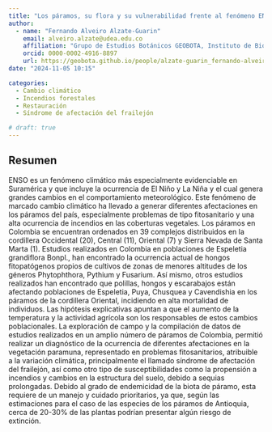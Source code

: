 ```yaml
---
title: "Los páramos, su flora y su vulnerabilidad frente al fenómeno ENSO"
author:
  - name: "Fernando Alveiro Alzate-Guarin"
    email: alveiro.alzate@udea.edu.co
    affiliation: "Grupo de Estudios Botánicos GEOBOTA, Instituto de Biología, Facultad de Ciencias Exactas y Naturales, Universidad de Antioquia UdeA"
    orcid: 0000-0002-4916-8897
    url: https://geobota.github.io/people/alzate-guarin_fernando-alveiro/
date: "2024-11-05 10:15"

categories:
  - Cambio climático
  - Incendios forestales
  - Restauración
  - Síndrome de afectación del frailejón

# draft: true
---
```


## Resumen

ENSO es un fenómeno climático más especialmente evidenciable en Suramérica y que incluye la ocurrencia de El Niño y La Niña y el cual genera grandes cambios en el comportamiento meteorológico. Este fenómeno de marcado cambio climático ha llevado a generar diferentes afectaciones en los páramos del país, especialmente problemas de tipo fitosanitario y una alta ocurrencia de incendios en las coberturas vegetales. Los páramos en Colombia se encuentran ordenados en 39 complejos distribuidos en la cordillera Occidental (20), Central (11), Oriental (7) y Sierra Nevada de Santa Marta (1). Estudios realizados en Colombia en poblaciones de Espeletia grandiflora Bonpl., han encontrado la ocurrencia actual de hongos fitopatógenos propios de cultivos de zonas de menores altitudes de los géneros Phytophthora, Pythium y Fusarium. Así mismo, otros estudios realizados han encontrado que polillas, hongos y escarabajos están afectando poblaciones de Espeletia, Puya, Chusquea y Cavendishia en los páramos de la cordillera Oriental, incidiendo en alta mortalidad de individuos. Las hipótesis explicativas apuntan a que el aumento de la temperatura y la actividad agrícola son los responsables de estos cambios poblacionales. La exploración de campo y la compilación de datos de estudios realizados en un amplio número de páramos de Colombia, permitió realizar un diagnóstico de la ocurrencia de diferentes afectaciones en la vegetación paramuna, representado en problemas fitosanitarios, atribuible a la variación climática, principalmente el llamado síndrome de afectación del frailejón, así como otro tipo de susceptibilidades como la propensión a incendios y cambios en la estructura del suelo, debido a sequias prolongadas. Debido al grado de endemicidad de la biota de páramo, esta requiere de un manejo y cuidado prioritarios, ya que, según las estimaciones para el caso de las especies de los páramos de Antioquia, cerca de 20-30% de las plantas podrían presentar algún riesgo de extinción.

<!-- ## Presentación -->

<!-- ```{=html} -->
<!-- <iframe width="800" height="475" src="https://alexespinosaco.github.io/xii-ccb-aerobiologia/" title="Presentación XII CCB"></iframe> -->
<!-- ``` -->

<!-- Si no puedes ver la presentación, mírala haciendo [clic aquí](https://alexespinosaco.github.io/xii-ccb-aerobiologia/). -->

<!-- ## Citación -->
